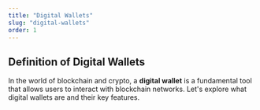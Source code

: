 ```yaml
---
title: "Digital Wallets"
slug: "digital-wallets"
order: 1
---
```



## Definition of Digital Wallets

In the world of blockchain and crypto, a **digital wallet** is a fundamental tool that allows users to interact with blockchain networks. Let's explore what digital wallets are and their key features.
